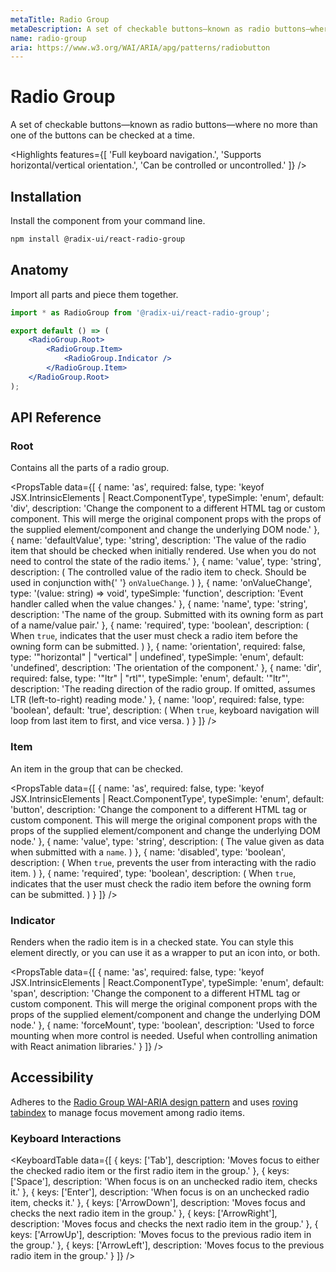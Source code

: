 ```yaml
---
metaTitle: Radio Group
metaDescription: A set of checkable buttons—known as radio buttons—where no more than one of the buttons can be checked at a time.
name: radio-group
aria: https://www.w3.org/WAI/ARIA/apg/patterns/radiobutton
---
```


# Radio Group

<Description>
	A set of checkable buttons—known as radio buttons—where no more than one of the buttons can be
	checked at a time.
</Description>

<Highlights
	features={[
		'Full keyboard navigation.',
		'Supports horizontal/vertical orientation.',
		'Can be controlled or uncontrolled.'
	]}
/>

## Installation

Install the component from your command line.

```bash
npm install @radix-ui/react-radio-group
```

## Anatomy

Import all parts and piece them together.

```jsx
import * as RadioGroup from '@radix-ui/react-radio-group';

export default () => (
	<RadioGroup.Root>
		<RadioGroup.Item>
			<RadioGroup.Indicator />
		</RadioGroup.Item>
	</RadioGroup.Root>
);
```

## API Reference

### Root

Contains all the parts of a radio group.

<PropsTable
	data={[
		{
			name: 'as',
			required: false,
			type: 'keyof JSX.IntrinsicElements | React.ComponentType<any>',
			typeSimple: 'enum',
			default: 'div',
			description:
				'Change the component to a different HTML tag or custom component. This will merge the original component props with the props of the supplied element/component and change the underlying DOM node.'
		},
		{
			name: 'defaultValue',
			type: 'string',
			description:
				'The value of the radio item that should be checked when initially rendered. Use when you do not need to control the state of the radio items.'
		},
		{
			name: 'value',
			type: 'string',
			description: (
				<span>
					The controlled value of the radio item to check. Should be used in conjunction with{' '}
					<Code>onValueChange</Code>.
				</span>
			)
		},
		{
			name: 'onValueChange',
			type: '(value: string) => void',
			typeSimple: 'function',
			description: 'Event handler called when the value changes.'
		},
		{
			name: 'name',
			type: 'string',
			description:
				'The name of the group. Submitted with its owning form as part of a name/value pair.'
		},
		{
			name: 'required',
			type: 'boolean',
			description: (
				<span>
					When <Code>true</Code>, indicates that the user must check a radio item before the owning
					form can be submitted.
				</span>
			)
		},
		{
			name: 'orientation',
			required: false,
			type: '"horizontal" | "vertical" | undefined',
			typeSimple: 'enum',
			default: 'undefined',
			description: 'The orientation of the component.'
		},
		{
			name: 'dir',
			required: false,
			type: '"ltr" | "rtl"',
			typeSimple: 'enum',
			default: '"ltr"',
			description:
				'The reading direction of the radio group. If omitted, assumes LTR (left-to-right) reading mode.'
		},
		{
			name: 'loop',
			required: false,
			type: 'boolean',
			default: 'true',
			description: (
				<span>
					When <Code>true</Code>, keyboard navigation will loop from last item to first, and vice
					versa.
				</span>
			)
		}
	]}
/>

### Item

An item in the group that can be checked.

<PropsTable
	data={[
		{
			name: 'as',
			required: false,
			type: 'keyof JSX.IntrinsicElements | React.ComponentType<any>',
			typeSimple: 'enum',
			default: 'button',
			description:
				'Change the component to a different HTML tag or custom component. This will merge the original component props with the props of the supplied element/component and change the underlying DOM node.'
		},
		{
			name: 'value',
			type: 'string',
			description: (
				<span>
					The value given as data when submitted with a <Code>name</Code>.
				</span>
			)
		},
		{
			name: 'disabled',
			type: 'boolean',
			description: (
				<span>
					When <Code>true</Code>, prevents the user from interacting with the radio item.
				</span>
			)
		},
		{
			name: 'required',
			type: 'boolean',
			description: (
				<span>
					When <Code>true</Code>, indicates that the user must check the radio item before the
					owning form can be submitted.
				</span>
			)
		}
	]}
/>

### Indicator

Renders when the radio item is in a checked state. You can style this element directly, or you can use it as a wrapper to put an icon into, or both.

<PropsTable
	data={[
		{
			name: 'as',
			required: false,
			type: 'keyof JSX.IntrinsicElements | React.ComponentType<any>',
			typeSimple: 'enum',
			default: 'span',
			description:
				'Change the component to a different HTML tag or custom component. This will merge the original component props with the props of the supplied element/component and change the underlying DOM node.'
		},
		{
			name: 'forceMount',
			type: 'boolean',
			description:
				'Used to force mounting when more control is needed. Useful when controlling animation with React animation libraries.'
		}
	]}
/>

## Accessibility

Adheres to the [Radio Group WAI-ARIA design pattern](https://www.w3.org/WAI/ARIA/apg/patterns/radiobutton) and uses [roving tabindex](https://www.w3.org/TR/wai-aria-practices-1.2/examples/radio/radio.html) to manage focus movement among radio items.

### Keyboard Interactions

<KeyboardTable
	data={[
		{
			keys: ['Tab'],
			description:
				'Moves focus to either the checked radio item or the first radio item in the group.'
		},
		{
			keys: ['Space'],
			description: 'When focus is on an unchecked radio item, checks it.'
		},
		{
			keys: ['Enter'],
			description: 'When focus is on an unchecked radio item, checks it.'
		},
		{
			keys: ['ArrowDown'],
			description: 'Moves focus and checks the next radio item in the group.'
		},
		{
			keys: ['ArrowRight'],
			description: 'Moves focus and checks the next radio item in the group.'
		},
		{
			keys: ['ArrowUp'],
			description: 'Moves focus to the previous radio item in the group.'
		},
		{
			keys: ['ArrowLeft'],
			description: 'Moves focus to the previous radio item in the group.'
		}
	]}
/>
